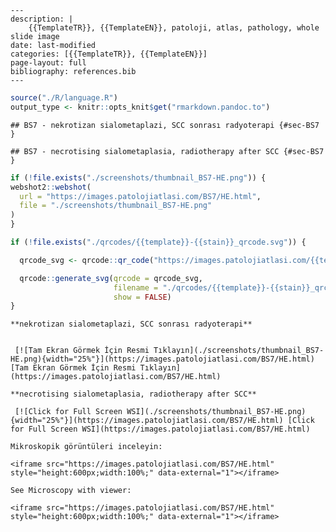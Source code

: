 

```comment
---
description: |
    {{TemplateTR}}, {{TemplateEN}}, patoloji, atlas, pathology, whole slide image
date: last-modified
categories: [{{TemplateTR}}, {{TemplateEN}}]
page-layout: full
bibliography: references.bib
---
```










```r
source("./R/language.R")
output_type <- knitr::opts_knit$get("rmarkdown.pandoc.to")
```


```asis
## BS7 - nekrotizan sialometaplazi, SCC sonrası radyoterapi {#sec-BS7 }
```


```asis
## BS7 - necrotising sialometaplasia, radiotherapy after SCC {#sec-BS7 }
```






```r
if (!file.exists("./screenshots/thumbnail_BS7-HE.png")) {
webshot2::webshot(
  url = "https://images.patolojiatlasi.com/BS7/HE.html",
  file = "./screenshots/thumbnail_BS7-HE.png"
)
}
```



```r
if (!file.exists("./qrcodes/{{template}}-{{stain}}_qrcode.svg")) {

  qrcode_svg <- qrcode::qr_code("https://images.patolojiatlasi.com/{{template}}/{{stain}}.html")

  qrcode::generate_svg(qrcode = qrcode_svg,
                       filename = "./qrcodes/{{template}}-{{stain}}_qrcode.svg",
                       show = FALSE)
}
```





 















 






:::: {.content-hidden when-format="pdf"}





::::





:::: {.content-visible when-format="pdf"}






::::




:::: {.content-hidden when-format="pdf"}





::::





:::: {.content-visible when-format="pdf"}






::::














```asis

**nekrotizan sialometaplazi, SCC sonrası radyoterapi**


 [![Tam Ekran Görmek İçin Resmi Tıklayın](./screenshots/thumbnail_BS7-HE.png){width="25%"}](https://images.patolojiatlasi.com/BS7/HE.html) [Tam Ekran Görmek İçin Resmi Tıklayın](https://images.patolojiatlasi.com/BS7/HE.html)
```

```asis

**necrotising sialometaplasia, radiotherapy after SCC**

 [![Click for Full Screen WSI](./screenshots/thumbnail_BS7-HE.png){width="25%"}](https://images.patolojiatlasi.com/BS7/HE.html) [Click for Full Screen WSI](https://images.patolojiatlasi.com/BS7/HE.html)

```









 






:::: {.content-hidden when-format="pdf"}





::::





:::: {.content-visible when-format="pdf"}






::::




:::: {.content-hidden when-format="pdf"}





::::





:::: {.content-visible when-format="pdf"}






::::
























```asis
Mikroskopik görüntüleri inceleyin:

<iframe src="https://images.patolojiatlasi.com/BS7/HE.html" style="height:600px;width:100%;" data-external="1"></iframe>

```





```asis

See Microscopy with viewer:

<iframe src="https://images.patolojiatlasi.com/BS7/HE.html" style="height:600px;width:100%;" data-external="1"></iframe>

```

















